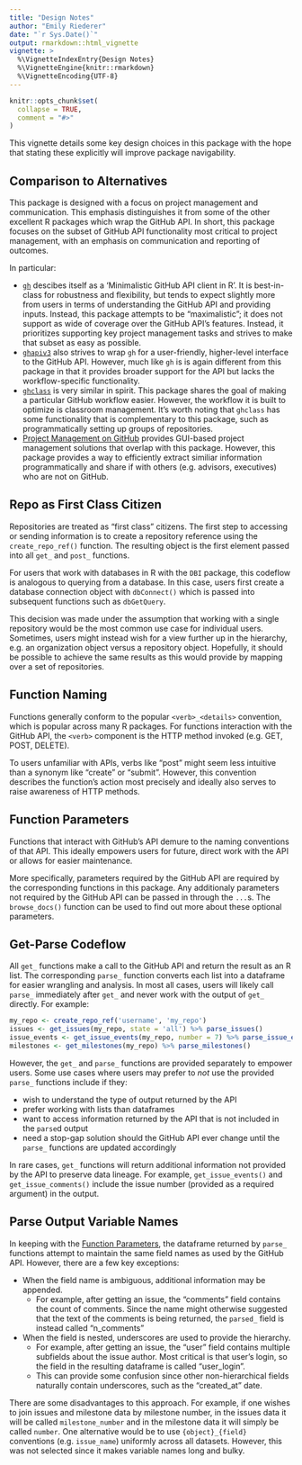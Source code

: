 ```yaml
---
title: "Design Notes"
author: "Emily Riederer"
date: "`r Sys.Date()`"
output: rmarkdown::html_vignette
vignette: >
  %\VignetteIndexEntry{Design Notes}
  %\VignetteEngine{knitr::rmarkdown}
  %\VignetteEncoding{UTF-8}
---
```


```r
knitr::opts_chunk$set(
  collapse = TRUE,
  comment = "#>"
)
```

This vignette details some key design choices in this package with the hope that stating these explicitly will improve package navigability.

## Comparison to Alternatives

This package is designed with a focus on project management and communication. This emphasis distinguishes it from some of the other excellent R packages which wrap the GitHub API. In short, this package focuses on the subset of GitHub API functionality most critical to project management, with an emphasis on communication and reporting of outcomes.

In particular:

- [`gh`](https://github.com/r-lib/gh) descibes itself as a 'Minimalistic GitHub API client in R'. It is best-in-class for robustness and flexibility, but tends to expect slightly more from users in terms of understanding the GitHub API and providing inputs. Instead, this package attempts to be "maximalistic"; it does not support as wide of coverage over the GitHub API's features. Instead, it prioritizes supporting key project management tasks and strives to make that subset as easy as possible.
- [`ghapiv3`](https://github.com/coatless/ghapi3) also strives to wrap `gh` for a user-friendly, higher-level interface to the GitHub API. However, much like `gh` is is again different from this package in that it provides broader support for the API but lacks the workflow-specific functionality.
- [`ghclass`](https://github.com/rundel/ghclass/tree/master/R) is very similar in spirit. This package shares the goal of making a particular GitHub workflow easier. However, the workflow it is built to optimize is classroom management. It's worth noting that `ghclass` has some functionality that is complementary to this package, such as programmatically setting up groups of repositories.
- [Project Management on GitHub](https://github.com/features/project-management/) provides GUI-based project management solutions that overlap with this package. However, this package provides a way to efficiently extract similiar information programmatically and share if with others (e.g. advisors, executives) who are not on GitHub.

## Repo as First Class Citizen

Repositories are treated as "first class" citizens. The first step to accessing or sending information is to create a repository reference using the `create_repo_ref()` function. The resulting object is the first element passed into all `get_` and `post_` functions.

For users that work with databases in R with the `DBI` package, this codeflow is analogous to querying from a database. In this case, users first create a database connection object with `dbConnect()` which is passed into subsequent functions such as `dbGetQuery`.

This decision was made under the assumption that working with a single repository would be the most common use case for individual users. Sometimes, users might instead wish for a view further up in the hierarchy, e.g. an organization object versus a repository object. Hopefully, it should be possible to achieve the same results as this would provide by mapping over a set of repositories.

## Function Naming

Functions generally conform to the popular `<verb>_<details>` convention, which is popular across many R packages. For functions interaction with the GitHub API, the `<verb>` component is the HTTP method invoked (e.g. GET, POST, DELETE). 

To users unfamiliar with APIs, verbs like "post" might seem less intuitive than a synonym like "create" or "submit". However, this convention describes the function's action most precisely and ideally also serves to raise awareness of HTTP methods.

## Function Parameters

Functions that interact with GitHub's API demure to the naming conventions of that API. This ideally empowers users for future, direct work with the API or allows for easier maintenance.

More specifically, parameters required by the GitHub API are required by the corresponding functions in this package. Any additionaly parameters not required by the GitHub API can be passed in through the `...`s. The `browse_docs()` function can be used to find out more about these optional parameters.

## Get-Parse Codeflow

All `get_` functions make a call to the GitHub API and return the result as an R list. The corresponding `parse_` function converts each list into a dataframe for easier wrangling and analysis. In most all cases, users will likely call `parse_` immediately after `get_` and never work with the output of `get_` directly. For example:

```r
my_repo <- create_repo_ref('username', 'my_repo')
issues <- get_issues(my_repo, state = 'all') %>% parse_issues()
issue_events <- get_issue_events(my_repo, number = 7) %>% parse_issue_events()
milestones <- get_milestones(my_repo) %>% parse_milestones()
```

However, the `get_` and `parse_` functions are provided separately to empower users. Some use cases where users may prefer to *not* use the provided `parse_` functions include if they:

- wish to understand the type of output returned by the API
- prefer working with lists than dataframes
- want to access information returned by the API that is not included in the `parse`d output
- need a stop-gap solution should the GitHub API ever change until the `parse_` functions are updated accordingly

In rare cases, `get_` functions will return additional information not provided by the API to preserve data lineage. For example, `get_issue_events()` and `get_issue_comments()` include the issue number (provided as a required argument) in the output.

## Parse Output Variable Names

In keeping with the [Function Parameters], the dataframe returned by `parse_` functions attempt to maintain the same field names as used by the GitHub API. However, there are a few key exceptions:

- When the field name is ambiguous, additional information may be appended. 
    + For example, after getting an issue, the "comments" field contains the count of comments. Since the name might otherwise suggested that the text of the comments is being returned, the `parsed_` field is instead called "n_comments"
- When the field is nested, underscores are used to provide the hierarchy. 
    + For example, after getting an issue, the "user" field contains multiple subfields about the issue author. Most critical is that user's login, so the field in the resulting dataframe is called "user_login". 
    + This can provide some confusion since other non-hierarchical fields naturally contain underscores, such as the "created_at" date.
    
There are some disadvantages to this approach. For example, if one wishes to join issues and milestone data by milestone number, in the issues data it will be called `milestone_number` and in the milestone data it will simply be called `number`. One alternative would be to use `{object}_{field}` conventions (e.g. `issue_name`) uniformly across all datasets. However, this was not selected since it makes variable names long and bulky. 
